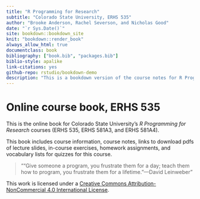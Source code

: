 ```yaml
--- 
title: "R Programming for Research"
subtitle: "Colorado State University, ERHS 535"
author: "Brooke Anderson, Rachel Severson, and Nicholas Good"
date: "`r Sys.Date()`"
site: bookdown::bookdown_site
knit: "bookdown::render_book"
always_allow_html: true
documentclass: book
bibliography: ["book.bib", "packages.bib"]
biblio-style: apalike
link-citations: yes
github-repo: rstudio/bookdown-demo
description: "This is a bookdown version of the course notes for R Programming for Research, Colorado State University, Fall 2016."
---
```


# Online course book, ERHS 535 {-}

This is the online book for Colorado State University's *R Programming for
Research* courses (ERHS 535, ERHS 581A3, and ERHS 581A4). 

This book includes course information, course notes, links to download pdfs of
lecture slides, in-course exercises, homework assignments, and vocabulary lists
for quizzes for this course.

> "“Give someone a program, you frustrate them for a day; teach them how to
program, you frustrate them for a lifetime.”---David Leinweber"

This work is licensed under a [Creative Commons Attribution-NonCommercial 4.0
International License](https://creativecommons.org/licenses/by-nc/4.0/).

<!-- ```{r echo = FALSE, include = FALSE} -->
<!-- knitr::include_app("https://brookeanderson.shinyapps.io/attendance/", -->
<!--                    height = "800px") -->
<!-- ``` -->


